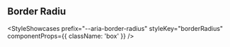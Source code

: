 
## Border Radiu

<StyleShowcases
  prefix="--aria-border-radius"
  styleKey="borderRadius"
  componentProps={{ className: 'box' }}
/>
